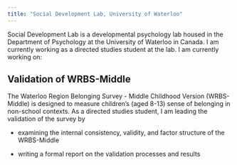 ---
title: "Social Development Lab, University of Waterloo"
---

Social Development Lab is a developmental psychology lab housed in the Department of Psychology at the University of Waterloo in Canada. I am currently working as a directed studies student at the lab. I am currently working on:

## Validation of WRBS-Middle

The Waterloo Region Belonging Survey - Middle Childhood Version (WRBS-Middle) is designed to measure children's (aged 8-13) sense of belonging in non-school contexts. As a directed studies student, I am leading the validation of the survey by

-   examining the internal consistency, validity, and factor structure of the WRBS-Middle

-   writing a formal report on the validation processes and results
